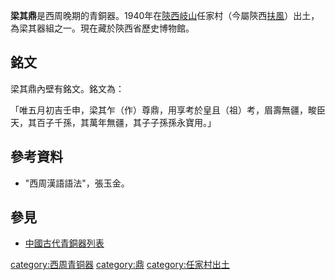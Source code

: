 '''梁其鼎'''是西周晚期的青銅器。1940年在[[陝西|陝西]][[岐山|岐山]]任家村（今屬陝西[[扶風|扶風]]）出土，為梁其器組之一。現在藏於陝西省歷史博物館。

== 銘文 ==
梁其鼎內壁有銘文。銘文為：

「唯五月初吉壬申，梁其乍（作）尊鼎，用享考於皇且（祖）考，眉壽無疆，畯臣天，其百子千孫，其萬年無疆，其子子孫孫永寶用。」

== 參考資料 ==
* "西周漢語語法"，張玉金。

== 參見 ==
* [[中國古代青銅器列表|中國古代青銅器列表]]

[[category:西周青铜器|category:西周青铜器]]
[[category:鼎|category:鼎]]
[[category:任家村出土|category:任家村出土]]